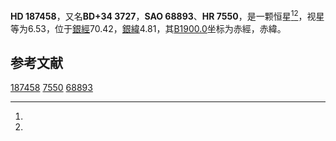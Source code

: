 {{Starbox begin
| name = HD 187458
}}
{{Starbox observe
| epoch = [[J2000.0|J2000.0]]
| constell = {{星座名待查}}<ref name=SIMBAD>{{cite web
 | url=http://simbad.u-strasbg.fr/simbad/sim-id?Ident=HR+7550
 | title=Pulsating variable Star
 | publisher=Centre de Données astronomiques de Strasbourg
 | work=SIMBAD
 | accessdate=2012-07-13
 | archive-date=2016-03-16
 | archive-url=https://web.archive.org/web/20160316145523/http://simbad.u-strasbg.fr/simbad/sim-id?Ident=HR+7550
 | dead-url=no
 }}</ref><ref name=DATA>{{cite web
 | url=http://vizier.u-strasbg.fr/viz-bin/VizieR-5?-out.add=.&-source=5050&-corr=PK=HR&-out.max=9999&HR=7550
 | title=VizieR Detailed Page
 | accessdate=2012-07-13
 | archive-date=2016-03-05
 | archive-url=https://web.archive.org/web/20160305025502/http://vizier.u-strasbg.fr/viz-bin/VizieR-5?-out.add=.&-source=5050&-corr=PK=HR&-out.max=9999&HR=7550
 | dead-url=no
 }}</ref>
| 星官 = 
| ra = {{RA|19|48|43.9}}<ref name=SIMBAD /><ref name=DATA />
| dec = {{DEC|+35|18|41}}<ref name=SIMBAD /><ref name=DATA />
| appmag_v = 6.53<ref name=SIMBAD /><ref name=DATA />
}}
{{Starbox character
| class = F4V<ref name=SIMBAD /><ref name=DATA />
| b-v = 0.44<ref name=SIMBAD /><ref name=DATA />
| u-b = -0.09<ref name=SIMBAD /><ref name=DATA />
| r-i = <ref name=SIMBAD /><ref name=DATA />
| variable = 
}}
{{Starbox astrometry
| radial_v = -0.09
| prop_mo_ra = -27
| parallax = 0.017
| p_error = 
}}
{{Starbox catalog
| names =BD+34 3727，[[SAO星表|SAO]] 68893，[[HD星表|HD]] 187458，[[HR星表|HR]] 7550}}
{{Starbox reference |Simbad=HR+7550}}
{{Starbox end}}

'''HD 187458'''，又名'''BD+34 3727'''，'''SAO 68893'''、'''HR 7550'''，是一颗恒星<ref name=SIMBAD /><ref name=DATA />，视星等为6.53，位于[[銀道座標系|銀經]]70.42，[[銀道座標系|銀緯]]4.81，其[[B1900.0|B1900.0]]坐标为赤經{{RA|19|44|59.9}}，赤緯{{DEC|+35|4.81|34}}。

== 参考文献 ==
{{reflist}}

{{star-stub}}

[[Category:HD和HDE天體|187458]]
[[Category:HR天體|7550]]
[[Category:SAO天體|68893]]
